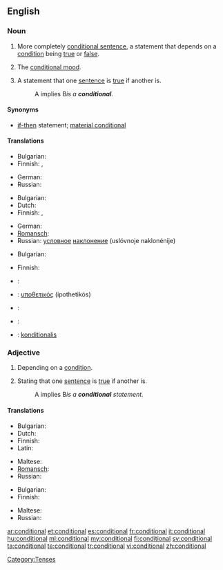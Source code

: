 ==English==

===Noun===
{{en-noun|s}}

# {{grammar}} More completely [[conditional sentence]], a statement that depends on a [[condition]] being [[true]] or [[false]].
# {{grammar}} The [[conditional mood]].
# {{logic}} A statement that one [[sentence]] is [[true]] if another is.
#: A implies B'' is a '''conditional'''.''

====Synonyms====
* {{i-c|logic}} [[if-then]] statement; [[material conditional]]

====Translations====
{{trans-top|statement}}
* Bulgarian: {{t+|bg|условие|n}}
* Finnish: {{t+|fi|ehtolause}}, {{t|fi|konditionaalilause}}
{{trans-mid}}
* German: {{t+|de|Konditional|n}}
* Russian: {{t+|ru|условие|n|tr=uslóvije}}
{{trans-bottom}}

{{trans-top|mood}}
* Bulgarian: {{t|bg|условно наклонение|n}}
* Dutch: {{t+|nl|voorwaardelijke wijs|m}}
* Finnish: {{t+|fi|ehtotapa}}, {{t+|fi|konditionaali}}
{{trans-mid}}
* German: {{t+|de|Konditional|n}}
* [[Romansch]]: {{t-|rm|cundiziunal|m|xs=Romansch}}
* Russian: [[условный|условное]] [[наклонение]] (uslóvnoje naklonénije) {{n}}
{{trans-bottom}}

{{trans-top|in logic}}
* Bulgarian: {{t+|bg|условие|n}}
{{trans-mid}}
* Finnish: {{t+|fi|ehto}}
{{trans-bottom}}

{{checktrans-top}}
* {{ttbc|French}}: {{t+|fr|conditionnel|m}}
* {{ttbc|Greek}}: [[υποθετικός]] (ipothetikós) {{m}}
* {{ttbc|Portuguese}}: {{t+|pt|condicional|m}}
* {{ttbc|Spanish}}: {{t+|es|condicional|m}}
* {{ttbc|Swedish}}: [[konditionalis]]
{{trans-bottom}}

===Adjective===
{{en-adj|-}}

# Depending on a [[condition]].
# {{logic}} Stating that one [[sentence]] is [[true]] if another is.
#: A implies B'' is a '''conditional''' statement.''

====Translations====
{{trans-top|depending on a condition}}
* Bulgarian: {{t|bg|условен}}
* Dutch: {{t-|nl|voorwaardelijk}}
* Finnish: {{t-|fi|ehdollinen}}
* Latin: {{t-|la|condicionalis|alt=condiciōnālis}}
{{trans-mid}}
* Maltese: {{t-|mt|kundizzjonali|xs=Maltese}}
* [[Romansch]]: {{t-|rm|cundiziunal|xs=Romansch}}
* Russian: {{t+|ru|условный|tr=uslóvnyj}}
{{trans-bottom}}

{{trans-top|in logic}}
* Bulgarian: {{t|bg|условен}}
* Finnish: {{t-|fi|ehdollinen}}
{{trans-mid}}
* Maltese: {{t-|mt|kundizzjonali|xs=Maltese}}
* Russian: {{t+|ru|условный|tr=uslóvnyj}}
{{trans-bottom}}

[[Category:Tenses]]

[[ar:conditional]]
[[et:conditional]]
[[es:conditional]]
[[fr:conditional]]
[[it:conditional]]
[[hu:conditional]]
[[ml:conditional]]
[[my:conditional]]
[[fi:conditional]]
[[sv:conditional]]
[[ta:conditional]]
[[te:conditional]]
[[tr:conditional]]
[[vi:conditional]]
[[zh:conditional]]